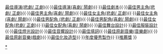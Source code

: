 {{Navbox
|name  = 香港舞台劇獎最佳導演(悲劇/ 正劇)
|title = {{{1|}}}[[香港舞台劇獎]][[香港舞台劇獎最佳導演 (悲劇/ 正劇)|最佳導演(悲劇/ 正劇)]]
|titlestyle = background: #EEDD82
|groupstyle = background: #EEDD82
|bodyclass = hlist

|group1 = 1990年代
|list1 =
* 1992 [[鍾景輝]]
* 1993 [[古天農]]
* 1994 [[毛俊輝]]
* 1995 [[毛俊輝]]
* 1996 [[鍾景輝]]、[[林立三]]
* 1997 [[鍾景輝]]
* 1998 [[毛俊輝]]
* 1999 [[楊世彭]]

|group2 = 2000年代
|list2 =
* 2000 [[李國威]]
* 2001 [[李銘森]]
* 2002 [[李銘森]]
* 2003 [[毛俊輝]]
* 2004 [[張可堅]]
* 2005 [[張達明 (演員)|張達明]]
* 2006 [[鄧樹榮]]
* 2007 [[鄧樹榮]]
* 2008 [[古天農]]
* 2009 [[陳恆輝 (導演)|陳恆輝]]

|group3 = 2010年代
|list3 =
* 2010 [[李鎮洲]]
* 2011 [[鄧樹榮]]
* 2012 [[李國威]]
* 2013 [[馮蔚衡]]
* 2014 [[司徒慧焯]]
* 2015 [[馮蔚衡]]
* 2016 [[陳曙曦]]
* 2017 [[李鎮洲]]
* 2018 [[馮蔚衡]]
* 2019 [[黃龍斌]]

|group4 = 2020年代
|list4 =
* 2020 [[李鎮洲]]
* 2022 [[陳曙曦]]
|belowstyle = background:#EEDD82; text-align:center; 
|below  = [[香港舞台劇獎最佳製作|最佳製作]]{{·}}[[香港舞台劇獎最佳導演 (悲劇/ 正劇)|最佳導演(悲劇/ 正劇)]]{{·}}[[香港舞台劇獎最佳導演 (喜劇/ 鬧劇)|最佳導演(喜劇/ 鬧劇)]]{{·}}[[香港舞台劇獎最佳劇本|最佳劇本]]{{·}}[[香港舞台劇獎最佳男主角 (悲劇/ 正劇)|最佳男主角(悲劇/ 正劇)]]{{·}}[[香港舞台劇獎最佳男主角（喜劇／鬧劇）|最佳男主角(喜劇/ 鬧劇)]]{{·}}[[香港舞台劇獎最佳女主角（悲劇／正劇）|最佳女主角(悲劇/ 正劇)]]{{·}}[[香港舞台劇獎最佳女主角 (喜劇/ 鬧劇)|最佳女主角(喜劇/ 鬧劇)]]{{·}}[[香港舞台劇獎最佳男配角 (悲劇/ 正劇)|最佳男配角 (悲劇/ 正劇)]]{{·}}[[香港舞台劇獎最佳男配角 (喜劇/ 鬧劇)|最佳男配角(喜劇/ 鬧劇)]]{{·}}[[香港舞台劇獎最佳女配角 (悲劇/ 正劇)|最佳女配角(悲劇/ 正劇)]]{{·}}[[香港舞台劇獎最佳女配角 (喜劇/ 鬧劇)|最佳女配角(喜劇/ 鬧劇)]]{{·}}[[香港舞台劇獎最佳舞台設計|最佳舞台設計]]{{·}}[[香港舞台劇獎最佳服裝設計|最佳服裝設計]]{{·}}[[香港舞台劇獎最佳燈光設計|最佳燈光設計]]{{·}}[[香港舞台劇獎最佳音響設計|最佳音響設計]]{{·}}[[香港舞台劇獎最佳填詞|最佳填詞]]{{·}}[[香港舞台劇獎最佳原創音樂(音樂劇)|最佳原創音樂(音樂劇)]]{{·}}[[香港舞台劇獎最佳原創音樂(戲劇)|最佳原創音樂(戲劇)]]{{·}}[[香港舞台劇獎最佳化妝造型|最佳化妝造型]]{{·}}[[香港舞台劇獎年度優秀製作|年度優秀製作]]{{·}}[[香港舞台劇獎推薦獎|推薦獎]]
}}
[[Category:香港舞台劇獎最佳導演(悲劇/ 正劇)得主|*]]